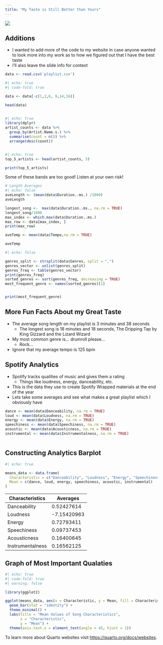 ```yaml
---
title: "My Taste is Still Better than Yours"
---
```


![](images/clipboard-2151445987.png){fig-align='center'}

## Additions
-   I wanted to add more of the code to my website in case anyone wanted to look more into my work as to how we figured out that I have the best taste
-   I'll also leave the slide info for context

```r
data <- read.csv('playlist.csv')

```



```r
#| echo: true
#| code-fold: true

data <- data[-c(1,2,6, 9,14,16)]

head(data)

```

##  {auto-animate="true"}

```r
#| echo: true
library(dplyr)
artist_counts <- data %>%
  group_by(Artist.Name.s.) %>%
  summarise(count = n()) %>%
  arrange(desc(count))
```

##  {auto-animate="true"}

```r
#| echo: true
top_5_artists <- head(artist_counts, 5)

print(top_5_artists)


```

::: callout-warning
Some of these bands are too good! Listen at your own risk!
:::

```r
# Length Averages
#| echo: false
aveLength <- (mean(data$Duration..ms.) /1000)
aveLength

longest_song <-  max(data$Duration..ms., na.rm = TRUE)
longest_song/1000
max_index <- which.max(data$Duration..ms.)
max_row <- data[max_index, ]
print(max_row)

aveTemp <- mean(data$Tempo,na.rm = TRUE)

aveTemp

```

```r

#| echo: false

genres_split <- strsplit(data$Genres, split = ",")
genres_vector <- unlist(genres_split)
genres_freq <- table(genres_vector)
print(genres_freq)
sorted_genres <- sort(genres_freq, decreasing = TRUE)
most_frequent_genre <- names(sorted_genres)[1]


print(most_frequent_genre)


```

## More Fun Facts About my Great Taste

::: incremental
-   The average song length on my playlist is 3 minutes and 38 seconds
    -   The longest song is 18 minutes and 18 seconds, The Dripping Tap by King Gizzard and the Lizard Wizard
-   My most common genre is... drumroll please...
    -   Rock...
-   Ignore that my average tempo is 125 bpm
:::

## Spotify Analytics

-   Spotify tracks qualities of music and gives them a rating
    -   Things like loudness, energy, danceability, etc.
-   This is the data they use to create Spotify Wrapped materials at the end of the year
-   Lets take some averages and see what makes a great playlist which I obviously have

```r
dance <- mean(data$Danceability, na.rm = TRUE)
loud <- mean(data$Loudness, na.rm = TRUE)
energy <- mean(data$Energy, na.rm = TRUE)
speechiness <- mean(data$Speechiness, na.rm = TRUE)
acoustic <- mean(data$Acousticness, na.rm = TRUE)
instrumental <- mean(data$Instrumentalness, na.rm = TRUE)



```

## Constructing Analytics Barplot

```r
#| echo: true

means_data <- data.frame(
  Characteristic = c("Danceability", "Loudness", "Energy", "Speechiness", "Acousticness", "Instrumentalness"),
  Mean = c(dance, loud, energy, speechiness, acoustic, instrumental)
)

```

| Characteristics  | Averages    |
|------------------|-------------|
| Danceability     | 0.52427614  |
| Loudness         | -7.15420963 |
| Energy           | 0.72793411  |
| Speechiness      | 0.09737453  |
| Acousticness     | 0.16400645  |
| Instrumentalness | 0.16562125  |

## Graph of Most Important Qualaties

```r
#| echo: true
#| code-fold: true
#| warning: false

library(ggplot2)

ggplot(means_data, aes(x = Characteristic, y = Mean, fill = Characteristic)) +
  geom_bar(stat = "identity") +
  theme_minimal() +
  labs(title = "Mean Values of Song Characteristics",
       x = "Characteristic",
       y = "Mean") +
  theme(axis.text.x = element_text(angle = 45, hjust = 1))

```

To learn more about Quarto websites visit <https://quarto.org/docs/websites>.
